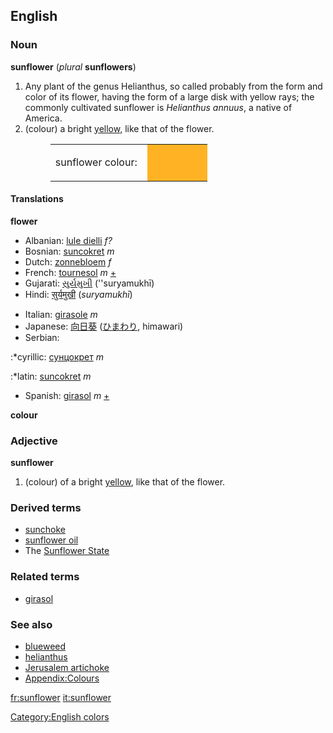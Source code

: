 {{Wikipedia}}
==English==
===Noun===
'''sunflower''' (''plural'' '''sunflowers''')

#Any plant of the genus Helianthus, so called probably from the form and color of its flower, having the form of a large disk with yellow rays; the commonly cultivated sunflower is ''Helianthus annuus'', a native of America.
#(colour) a bright [[yellow]], like that of the flower.
#:<table><tr><td>sunflower colour: &nbsp;</td><td bgcolor="#FFB324" width="80">&nbsp; </td></tr></table>

====Translations====
'''flower'''
{{top}}
*Albanian: [[lule dielli]] ''f?''
*Bosnian: [[suncokret]] ''m''
*Dutch: [[zonnebloem]] ''f'' 
*French: [[tournesol]] ''m'' [[:fr:tournesol|+]]
*Gujarati: [[સુર્યમુખી]] (''suryamukhī)
*Hindi: [[सुर्यमुखी]] (''suryamukhī'')
{{mid}}
*Italian: [[girasole]] ''m''
*Japanese: [[向日葵]] ([[ひまわり]], himawari)
*Serbian:
:*cyrillic: [[сунцокрет]] ''m''
:*latin: [[suncokret]] ''m''
*Spanish: [[girasol]] ''m'' [[:es:girasol|+]]
{{bottom}}

'''colour'''
{{top}}
{{mid}}
{{bottom}}

===Adjective===
'''sunflower'''
#(colour) of a bright [[yellow]], like that of the flower.

===Derived terms===
*[[sunchoke]]
*[[sunflower oil]]
*The [[Sunflower State]]

===Related terms===
*[[girasol]]

===See also===
*[[blueweed]]
*[[helianthus]]
*[[Jerusalem artichoke]]
*[[Wiktionary_Appendix:Colours|Appendix:Colours]]

[[Category:English colors]]


[[fr:sunflower]]
[[it:sunflower]]